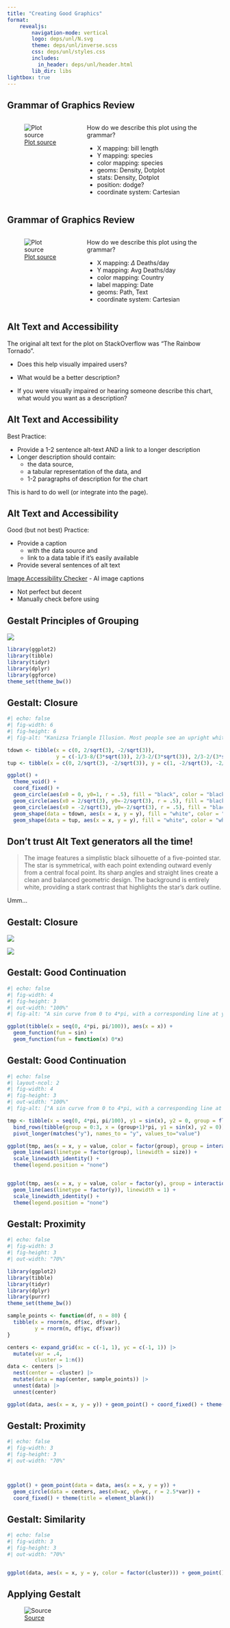 ```yaml
---
title: "Creating Good Graphics"
format: 
    revealjs:
        navigation-mode: vertical
        logo: deps/unl/N.svg
        theme: deps/unl/inverse.scss
        css: deps/unl/styles.css
        includes:
          in_header: deps/unl/header.html
        lib_dir: libs
lightbox: true
---
```


## Grammar of Graphics Review {.smaller}

::: columns

::: column

![[Plot source](https://data.europa.eu/apps/data-visualisation-guide/foundation-of-the-grammar-of-graphics)](images/penguin-rainclouds.png){fig-alt='Three raincloud plots show the distribution of bill lengths of 3 species of penguins.'}

:::

::: column

How do we describe this plot using the grammar?

- X mapping: [bill length]{.fragment}
- Y mapping: [species]{.fragment}
- color mapping: [species]{.fragment}
- geoms: [Density, Dotplot]{.fragment}
- stats: [Density, Dotplot]{.fragment}
- position: [dodge?]{.fragment}
- coordinate system: [Cartesian]{.fragment}

:::

::::


## Grammar of Graphics Review {.smaller}

::: columns

::: column

![[Plot source](https://web.archive.org/web/2/https://stats.stackexchange.com/questions/463463/how-could-we-improve-the-rainbow-tornado-graph-of-coronavirus-deaths)](images/covid-tornado-plot.jpg){fig-alt='The image is a multicolored line graph illustrating changes in the average number of COVID-19 deaths per day over time in various countries. The x-axis represents the increase or decrease in deaths per day, while the y-axis shows the average number of deaths per day. Curving lines in different colors represent the death trends from eight countries: USA (dark blue), France (light blue), Spain (yellow), Italy (red), UK (green), England and Wales (orange), China (purple), and Germany (light red). Notable dates and events such as lockdowns and other measures are marked along these lines, indicating changes in trends from March to April 2020. Annotations with specific dates are provided, such as "3-Apr", indicating notable shifts or inflection points in the trend lines.'}

:::

::: column

How do we describe this plot using the grammar?

- X mapping: [$\Delta$ Deaths/day]{.fragment}
- Y mapping: [Avg Deaths/day]{.fragment}
- color mapping: [Country]{.fragment}
- label mapping: [Date]{.fragment}
- geoms: [Path, Text]{.fragment}
- coordinate system: [Cartesian]{.fragment}


:::

::::


## Alt Text and Accessibility

The original alt text for the plot on StackOverflow was "The Rainbow Tornado".

- Does this help visually impaired users?

- What would be a better description?

- If you were visually impaired or hearing someone describe this chart, what would you want as a description?


## Alt Text and Accessibility

Best Practice:

- Provide a 1-2 sentence alt-text AND a link to a longer description
- Longer description should contain:
  - the data source, 
  - a tabular representation of the data, and 
  - 1-2 paragraphs of description for the chart
  
This is hard to do well (or integrate into the page).


## Alt Text and Accessibility

Good (but not best) Practice:

- Provide a caption 
  - with the data source and 
  - link to a data table if it's easily available
- Provide several sentences of alt text

[Image Accessibility Checker](https://asuo-ai-labs.streamlit.app/Image_Accessibility) - AI image captions

- Not perfect but decent
- Manually check before using


## Gestalt Principles of Grouping

![](images/gestalt.jpg){fig-alt='The image illustrates the word "GESTALT" using various visual design concepts. Each letter is creatively manipulated to demonstrate principles of Gestalt psychology. The "G" uses partial shapes to suggest closure. The "E" consists of small squares to depict proximity. The "S" shows continuation with lines extending from its curves. The "T" and "A" demonstrate similarity with vertical stripes, while the "A" also features a tree-like shape within its form to illustrate figure and ground. The "L" and final "T" continue the use of vertical lines consistent with similarity.'}

```r

library(ggplot2)
library(tibble)
library(tidyr)
library(dplyr)
library(ggforce)
theme_set(theme_bw())

```

## Gestalt: Closure

```r
#| echo: false
#| fig-width: 6
#| fig-height: 6
#| fig-alt: "Kanizsa Triangle Illusion. Most people see an upright white triangle occluding three black circles at the vertices and a second inverted triangle with a black outline."

tdown <- tibble(x = c(0, 2/sqrt(3), -2/sqrt(3)), 
                y = c(-1/3-8/(3*sqrt(3)), 2/3-2/(3*sqrt(3)), 2/3-2/(3*sqrt(3))))
tup <- tibble(x = c(0, 2/sqrt(3), -2/sqrt(3)), y = c(1, -2/sqrt(3), -2/sqrt(3)))

ggplot() + 
  theme_void() + 
  coord_fixed() + 
  geom_circle(aes(x0 = 0, y0=1, r = .5), fill = "black", color = "black") +
  geom_circle(aes(x0 = 2/sqrt(3), y0=-2/sqrt(3), r = .5), fill = "black", color = "black") +
  geom_circle(aes(x0 = -2/sqrt(3), y0=-2/sqrt(3), r = .5), fill = "black", color = "black") +
  geom_shape(data = tdown, aes(x = x, y = y), fill = "white", color = "black") +
  geom_shape(data = tup, aes(x = x, y = y), fill = "white", color = "white")
```

## Don't trust Alt Text generators all the time!

> The image features a simplistic black silhouette of a five-pointed star. The star is symmetrical, with each point extending outward evenly from a central focal point. Its sharp angles and straight lines create a clean and balanced geometric design. The background is entirely white, providing a stark contrast that highlights the star's dark outline.

Umm...

## Gestalt: Closure

::: {layout-ncol=2}

![](images/k-triangle-colored.png){fig-alt="Three circles at the vertices of an upright equilateral triangle, with an upside down orange equilateral triangle and then a blue upright equilateral triangle."}

![](images/k-triangle-pieces.png){fig-alt="Three pac-man shapes (circles with a 60 degree section missing) with three 60 degree acute angles interspersed."}

:::

## Gestalt: Good Continuation

```r
#| echo: false
#| fig-width: 4
#| fig-height: 3
#| out-width: "100%"
#| fig-alt: "A sin curve from 0 to 4*pi, with a corresponding line at y=0 over the same domain."

ggplot(tibble(x = seq(0, 4*pi, pi/100)), aes(x = x)) + 
  geom_function(fun = sin) +
  geom_function(fun = function(x) 0*x)
```

## Gestalt: Good Continuation



```r
#| echo: false
#| layout-ncol: 2
#| fig-width: 4
#| fig-height: 3
#| out-width: "100%"
#| fig-alt: ["A sin curve from 0 to 4*pi, with a corresponding line at y=0 over the same domain. From 0 to pi, both lines are colored red and are solid, from pi to 2*pi, the lines are dashed and yellow, from 2*pi to 3*pi, the lines are green with longer dashes, and from 3*pi to 4*pi, the lines are blue with even longer dashes. The addition of color and linetype combine to make the plot seem to be composed of four half-ellipsoid shapes, rather than two continuous lines.", "A sine curve from 0 to 4*pi, with a corresponding line at y=0 over the same domain. The sinusoidal line is colored red and solid, while the line at y=0 is dashed and blue. The addition of color and linetype combine to make it clear that the plot is composed of two continuous lines that happen to intersect, illustrating the Gestalt principle of closure."]

tmp <- tibble(x = seq(0, 4*pi, pi/100), y1 = sin(x), y2 = 0, group = floor(x/pi), size = (group %% 2)*.5 + 1) |>
  bind_rows(tibble(group = 0:3, x = (group+1)*pi, y1 = sin(x), y2 = 0)) |>
  pivot_longer(matches("y"), names_to = "y", values_to="value")

ggplot(tmp, aes(x = x, y = value, color = factor(group), group = interaction(y, group))) + 
  geom_line(aes(linetype = factor(group), linewidth = size)) + 
  scale_linewidth_identity() + 
  theme(legend.position = "none")


ggplot(tmp, aes(x = x, y = value, color = factor(y), group = interaction(y, group))) + 
  geom_line(aes(linetype = factor(y)), linewidth = 1) + 
  scale_linewidth_identity() + 
  theme(legend.position = "none")

```


## Gestalt: Proximity

```r
#| echo: false
#| fig-width: 3
#| fig-height: 3
#| out-width: "70%"

library(ggplot2)
library(tibble)
library(tidyr)
library(dplyr)
library(purrr)
theme_set(theme_bw())

sample_points <- function(df, n = 80) {
  tibble(x = rnorm(n, df$xc, df$var),
         y = rnorm(n, df$yc, df$var))
}

centers <- expand_grid(xc = c(-1, 1), yc = c(-1, 1)) |>
  mutate(var = .4, 
         cluster = 1:n()) 
data <- centers |>
  nest(center = -cluster) |>
  mutate(data = map(center, sample_points)) |>
  unnest(data) |>
  unnest(center)

ggplot(data, aes(x = x, y = y)) + geom_point() + coord_fixed() + theme(title = element_blank())
```

## Gestalt: Proximity

```r
#| echo: false
#| fig-width: 3
#| fig-height: 3
#| out-width: "70%"



ggplot() + geom_point(data = data, aes(x = x, y = y)) + 
  geom_circle(data = centers, aes(x0=xc, y0=yc, r = 2.5*var)) + 
  coord_fixed() + theme(title = element_blank())
```


## Gestalt: Similarity

```r
#| echo: false
#| fig-width: 3
#| fig-height: 3
#| out-width: "70%"


ggplot(data, aes(x = x, y = y, color = factor(cluster))) + geom_point() + theme(title = element_blank(), legend.position = "none") + coord_fixed()
```

## Applying Gestalt

![[Source](https://flowingdata.com/2025/10/21/historical-lack-of-change-in-home-prices-in-major-cities/)](images/flowingdata-20251021.png){fig-alt="A set of 12 small multiple charts showing changes in house proices between 1890 and 2020 in cities. All cities have price increases but increases in Philadelphia, Baltimore, Charleston, and Washington DC are much larger than cities in the south or midwest."}
